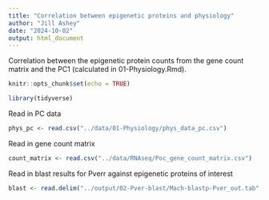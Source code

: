 ```yaml
---
title: "Correlation between epigenetic proteins and physiology"
author: "Jill Ashey"
date: "2024-10-02"
output: html_document
---
```


Correlation between the epigenetic protein counts from the gene count matrix and the PC1 (calculated in 01-Physiology.Rmd). 

```r
knitr::opts_chunk$set(echo = TRUE)

library(tidyverse)
```

Read in PC data 
```r
phys_pc <- read.csv("../data/01-Physiology/phys_data_pc.csv")
```

Read in gene count matrix 
```r
count_matrix <- read.csv("../data/RNAseq/Poc_gene_count_matrix.csv")
```

Read in blast results for Pverr against epigenetic proteins of interest 
```r
blast <- read.delim("../output/02-Pver-blast/Mach-blastp-Pver_out.tab", sep = "", header = F)
```





